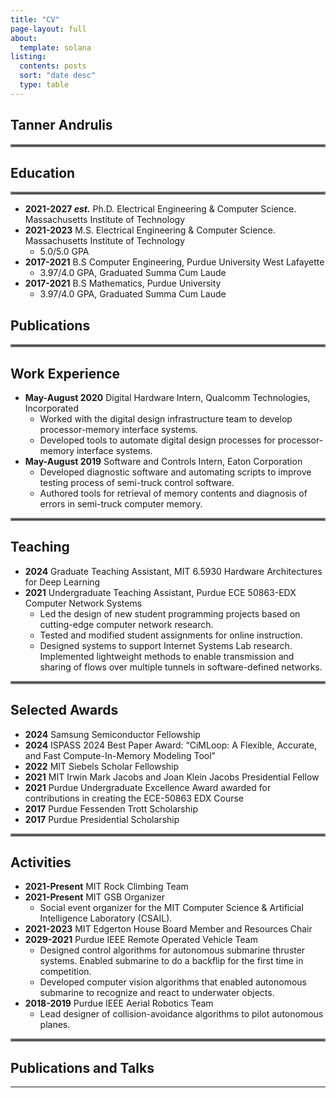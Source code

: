 ```yaml
---
title: "CV"
page-layout: full
about:
  template: solana
listing:
  contents: posts
  sort: "date desc"
  type: table
---
```


## Tanner Andrulis

<hr style="border:2px solid gray">

## Education

<hr style="border:2px solid gray">

- **2021-2027 *est.*** Ph.D. Electrical Engineering & Computer Science. Massachusetts Institute of Technology
- **2021-2023** M.S. Electrical Engineering & Computer Science. Massachusetts Institute of Technology
  -	5.0/5.0 GPA
- **2017-2021** B.S Computer Engineering, Purdue University West Lafayette
  - 3.97/4.0 GPA, Graduated Summa Cum Laude
- **2017-2021** B.S Mathematics, Purdue University
  - 3.97/4.0 GPA, Graduated Summa Cum Laude

## Publications

<hr style="border:2px solid gray">

## Work Experience

- **May-August 2020** Digital Hardware Intern, Qualcomm Technologies, Incorporated
  - Worked with the digital design infrastructure team to develop processor-memory interface systems.
  -	Developed tools to automate digital design processes for processor-memory interface systems.
- **May-August 2019** Software and Controls Intern, Eaton Corporation
  - Developed diagnostic software and automating scripts to improve testing process of semi-truck control software.
  - Authored tools for retrieval of memory contents and diagnosis of errors in semi-truck computer memory.

<hr style="border:2px solid gray">

## Teaching

- **2024** Graduate Teaching Assistant, MIT  6.5930 Hardware Architectures for Deep Learning
- **2021** Undergraduate Teaching Assistant, Purdue ECE 50863-EDX Computer Network Systems  
  - Led the design of new student programming projects based on cutting-edge computer network research.
  - Tested and modified student assignments for online instruction.
  - Designed systems to support Internet Systems Lab research.  Implemented lightweight methods to enable transmission and sharing of flows over multiple tunnels in software-defined networks.

<hr style="border:2px solid gray">

## Selected Awards
- **2024** Samsung Semiconductor Fellowship
- **2024** ISPASS 2024 Best Paper Award: "CiMLoop: A Flexible, Accurate, and Fast Compute-In-Memory Modeling Tool"
- **2022** MIT Siebels Scholar Fellowship
- **2021** MIT Irwin Mark Jacobs and Joan Klein Jacobs Presidential Fellow
- **2021** Purdue Undergraduate Excellence Award awarded for contributions in creating the ECE-50863 EDX Course
- **2017** Purdue Fessenden Trott Scholarship
- **2017** Purdue Presidential Scholarship

<hr style="border:2px solid gray">

## Activities
- **2021-Present** MIT Rock Climbing Team
- **2021-Present** MIT GSB Organizer
  - Social event organizer for the MIT Computer Science & Artificial Intelligence Laboratory (CSAIL).
- **2021-2023** MIT Edgerton House Board Member and Resources Chair	
- **2029-2021** Purdue IEEE Remote Operated Vehicle Team
  - Designed control algorithms for autonomous submarine thruster systems. Enabled submarine to do a backflip for the first time in competition.
  - Developed computer vision algorithms that enabled autonomous submarine to recognize and react to underwater objects.
- **2018-2019** Purdue IEEE Aerial Robotics Team
  - Lead designer of collision-avoidance algorithms to pilot autonomous planes.

<hr style="border:2px solid gray">

## Publications and Talks

---